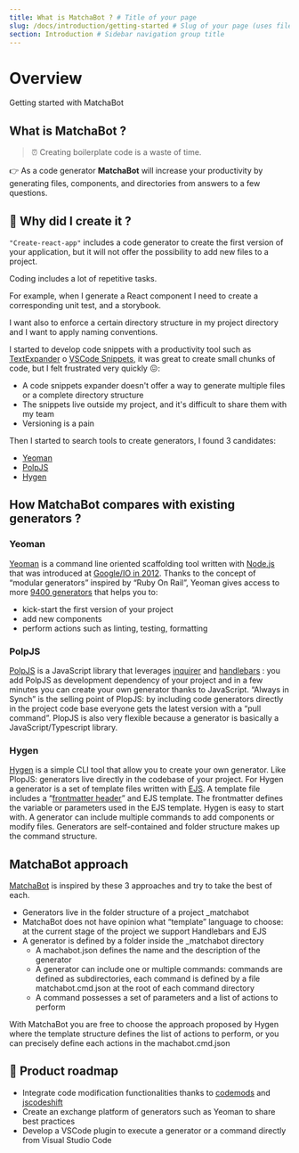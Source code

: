 ```yaml
---
title: What is MatchaBot ? # Title of your page
slug: /docs/introduction/getting-started # Slug of your page (uses file name as default)
section: Introduction # Sidebar navigation group title
---
```




# Overview

Getting started with MatchaBot


## What is MatchaBot ?

> ⏰ Creating boilerplate code is a waste of time.

👉 As a code generator **MatchaBot** will increase your productivity by generating files, components, and directories from answers to a few questions.

## 🙋 Why did I create it ?

`"Create-react-app"` includes a code generator to create the first version of your application, but it will not offer the possibility to add new files to a project.

Coding includes a lot of repetitive tasks.

For example, when I generate a React component I need to create a corresponding unit test, and a storybook. 

I want also to enforce a certain directory structure in my project directory and I want to apply naming conventions.

I started to develop code snippets with a productivity tool such as [TextExpander](https://textexpander.com/) o [VSCode Snippets](https://code.visualstudio.com/docs/editor/userdefinedsnippets), it was great to create small chunks of code, but I felt frustrated very quickly 😖:



*   A code snippets expander doesn't offer a way to generate multiple files or a complete directory structure
*   The snippets live outside my project, and it's difficult to share them with my team
*   Versioning is a pain

Then I started to search tools to create generators, I found 3 candidates:



*   [Yeoman](https://yeoman.io/)
*   [PolpJS](https://plopjs.com/)
*   [Hygen](https://www.hygen.io/)


## How MatchaBot compares with existing generators ?

### Yeoman 

[Yeoman](https://en.wikipedia.org/wiki/Yeoman_(software)) is a command line oriented scaffolding tool written with [Node.js](https://nodejs.org/) that was introduced at [Google/IO in 2012](https://www.youtube.com/watch?v=Mk-tFn2Ix6g). Thanks to the concept of “modular generators” inspired by “Ruby On Rail”, Yeoman gives access to more [9400 generators](https://yeoman.io/generators/) that helps you to:


*   kick-start the first version of your project
*   add new components
*   perform actions such as linting, testing, formatting

### PolpJS

[PolpJS](https://plopjs.com/) is a JavaScript library that leverages [inquirer](https://www.npmjs.com/package/inquirer) and [handlebars](https://handlebarsjs.com/) : you add PolpJS as development dependency  of your project and in a few minutes you can create your own generator thanks to JavaScript. “Always in Synch” is the selling point of PlopJS: by including code generators directly in the project code base everyone gets the latest version with a “pull command”. PlopJS is also very flexible because a generator is basically a JavaScript/Typescript library.

### Hygen

[Hygen](https://www.hygen.io/) is a simple CLI tool that allow you to create your own generator. Like PlopJS:  generators live directly in the codebase of your project. For Hygen a generator is a set of template files written with [EJS](https://ejs.co/). A template file includes a “[frontmatter header](https://jekyllrb.com/docs/front-matter/)” and EJS template. The frontmatter defines the variable or parameters used in the EJS template. Hygen is easy to start with. A generator can include multiple commands to add components or modify files. Generators are self-contained and folder structure makes up the command structure.

## MatchaBot approach 

[MatchaBot](https://www.matchabot.site) is inspired by these 3 approaches and try to take the best of each.



*   Generators live in the folder structure of a project _matchabot
*   MatchaBot does not have opinion what “template” language to choose: at the current stage of the project we support Handlebars and EJS
*   A generator is defined by a folder inside the _matchabot directory
    *   A machabot.json defines the name and the description of the generator
    *   A generator can include one or multiple commands: commands are defined as subdirectories, each command is defined by a file matchabot.cmd.json at the root of each command directory
    *   A command possesses a set of parameters and a list of actions to perform

With MatchaBot you are free to choose the approach proposed by Hygen where the template structure defines the list of actions to perform, or you can precisely define each actions in the machabot.cmd.json


## 🚀 Product roadmap 


*   Integrate code modification functionalities  thanks to [codemods](https://github.com/facebook/codemod) and [jscodeshift](https://github.com/serapath/knowledge/blob/master/javascript/reference/ast/jscodeshift.md)
*   Create an exchange platform of generators such as Yeoman to share best practices
*   Develop a VSCode plugin to execute a generator or a command directly from Visual Studio Code



           

